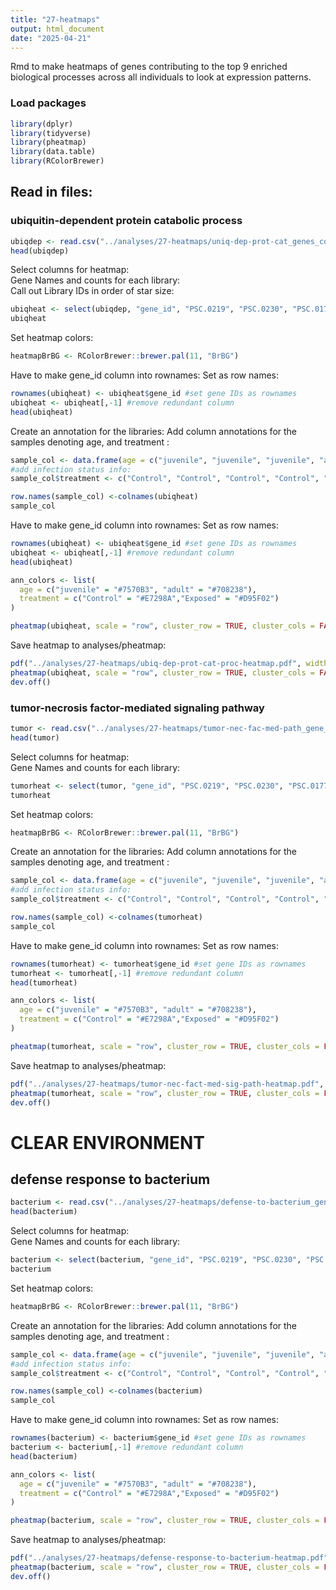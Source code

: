```yaml
---
title: "27-heatmaps"
output: html_document
date: "2025-04-21"
---
```


Rmd to make heatmaps of genes contributing to the top 9 enriched biological processes across all individuals to look at expression patterns. 

### Load packages
```r
library(dplyr)
library(tidyverse)
library(pheatmap)
library(data.table)
library(RColorBrewer)
```

## Read in files: 
### ubiquitin-dependent protein catabolic process 
```r
ubiqdep <- read.csv("../analyses/27-heatmaps/uniq-dep-prot-cat_genes_counts.csv")
head(ubiqdep)
```

Select columns for heatmap:     
Gene Names and counts for each library:   
Call out Library IDs in order of star size:


```r
ubiqheat <- select(ubiqdep, "gene_id", "PSC.0219", "PSC.0230", "PSC.0177", "PSC.54", "PSC.61", "PSC.52", "PSC.81", "PSC.56", "PSC.0186", "PSC.0209", "PSC.0203", "PSC.64", "PSC.73", "PSC.76", "PSC.0187", "PSC.0188", "PSC.0228", "PSC.71", "PSC.67", "PSC.83", "PSC.57", "PSC.69", "PSC.0174", "PSC.0231", "PSC.59", "PSC.75", "PSC.75", "PSC.78")
ubiqheat
```

Set heatmap colors:
```r
heatmapBrBG <- RColorBrewer::brewer.pal(11, "BrBG")
```

Have to make gene_id column into rownames:
Set as row names:
```r
rownames(ubiqheat) <- ubiqheat$gene_id #set gene IDs as rownames
ubiqheat <- ubiqheat[,-1] #remove redundant column
head(ubiqheat)
```

Create an annotation for the libraries: 
Add column annotations for the samples denoting age, and treatment  :
```r
sample_col <- data.frame(age = c("juvenile", "juvenile", "juvenile", "adult", "adult", "adult", "adult", "adult", "adult", "adult", "adult", "adult", "adult", "adult", "juvenile", "juvenile", "juvenile", "adult", "adult", "adult", "adult", "adult", "adult", "adult", "adult", "adult", "adult", "adult"))
#add infection status info:
sample_col$treatment <- c("Control", "Control", "Control", "Control", "Control", "Control", "Control", "Control", "Control", "Control", "Control", "Control", "Control", "Control", "Exposed", "Exposed", "Exposed", "Exposed", "Exposed", "Exposed", "Exposed", "Exposed", "Exposed", "Exposed", "Exposed", "Exposed", "Exposed", "Exposed")

row.names(sample_col) <-colnames(ubiqheat)
sample_col
```

Have to make gene_id column into rownames:
Set as row names:
```r
rownames(ubiqheat) <- ubiqheat$gene_id #set gene IDs as rownames
ubiqheat <- ubiqheat[,-1] #remove redundant column
head(ubiqheat)
```


```r
ann_colors <- list(
  age = c("juvenile" = "#7570B3", "adult" = "#708238"), 
  treatment = c("Control" = "#E7298A","Exposed" = "#D95F02")
)
```

```r
pheatmap(ubiqheat, scale = "row", cluster_row = TRUE, cluster_cols = FALSE, clustering_distance_rows = "euclidean", clustering_method = "average", show_rownames = TRUE, show_colnames = TRUE, treeheight_col = 300, annotation_colors = ann_colors, annotation_col = sample_col, legend = TRUE, color = heatmapBrBG, fontsize_col = 12, fontsize_row = 12)

```

Save heatmap to analyses/pheatmap:
```r
pdf("../analyses/27-heatmaps/ubiq-dep-prot-cat-proc-heatmap.pdf", width = 11, height = 8.5)
pheatmap(ubiqheat, scale = "row", cluster_row = TRUE, cluster_cols = FALSE, clustering_distance_rows = "euclidean", clustering_method = "average", show_rownames = TRUE, show_colnames = TRUE, treeheight_col = 300, annotation_colors = ann_colors, annotation_col = sample_col, legend = TRUE, color = heatmapBrBG, fontsize_col = 12, fontsize_row = 12)
dev.off()
```

### tumor-necrosis factor-mediated signaling pathway 
```r
tumor <- read.csv("../analyses/27-heatmaps/tumor-nec-fac-med-path_gene_counts.csv")
head(tumor)
```

Select columns for heatmap:     
Gene Names and counts for each library:     
```r
tumorheat <- select(tumor, "gene_id", "PSC.0219", "PSC.0230", "PSC.0177", "PSC.54", "PSC.61", "PSC.52", "PSC.81", "PSC.56", "PSC.0186", "PSC.0209", "PSC.0203", "PSC.64", "PSC.73", "PSC.76", "PSC.0187", "PSC.0188", "PSC.0228", "PSC.71", "PSC.67", "PSC.83", "PSC.57", "PSC.69", "PSC.0174", "PSC.0231", "PSC.59", "PSC.75", "PSC.75", "PSC.78")
tumorheat
```

Set heatmap colors:
```r
heatmapBrBG <- RColorBrewer::brewer.pal(11, "BrBG")
```

Create an annotation for the libraries: 
Add column annotations for the samples denoting age, and treatment  :
```r
sample_col <- data.frame(age = c("juvenile", "juvenile", "juvenile", "adult", "adult", "adult", "adult", "adult", "adult", "adult", "adult", "adult", "adult", "adult", "juvenile", "juvenile", "juvenile", "adult", "adult", "adult", "adult", "adult", "adult", "adult", "adult", "adult", "adult", "adult"))
#add infection status info:
sample_col$treatment <- c("Control", "Control", "Control", "Control", "Control", "Control", "Control", "Control", "Control", "Control", "Control", "Control", "Control", "Control", "Exposed", "Exposed", "Exposed", "Exposed", "Exposed", "Exposed", "Exposed", "Exposed", "Exposed", "Exposed", "Exposed", "Exposed", "Exposed", "Exposed")

row.names(sample_col) <-colnames(tumorheat)
sample_col
```

Have to make gene_id column into rownames:
Set as row names:
```r
rownames(tumorheat) <- tumorheat$gene_id #set gene IDs as rownames
tumorheat <- tumorheat[,-1] #remove redundant column
head(tumorheat)
```

```r
ann_colors <- list(
  age = c("juvenile" = "#7570B3", "adult" = "#708238"), 
  treatment = c("Control" = "#E7298A","Exposed" = "#D95F02")
)
```

```r
pheatmap(tumorheat, scale = "row", cluster_row = TRUE, cluster_cols = FALSE, clustering_distance_rows = "euclidean", clustering_method = "average", show_rownames = TRUE, show_colnames = TRUE, treeheight_col = 300, annotation_colors = ann_colors, annotation_col = sample_col, legend = TRUE, color = heatmapBrBG, fontsize_col = 12, fontsize_row = 12)

```

Save heatmap to analyses/pheatmap:
```r
pdf("../analyses/27-heatmaps/tumor-nec-fact-med-sig-path-heatmap.pdf", width = 11, height = 8.5)
pheatmap(tumorheat, scale = "row", cluster_row = TRUE, cluster_cols = FALSE, clustering_distance_rows = "euclidean", clustering_method = "average", show_rownames = TRUE, show_colnames = TRUE, treeheight_col = 300, annotation_colors = ann_colors, annotation_col = sample_col, legend = TRUE, color = heatmapBrBG, fontsize_col = 12, fontsize_row = 12)
dev.off()
```

# CLEAR ENVIRONMENT
## defense response to bacterium 
```r
bacterium <- read.csv("../analyses/27-heatmaps/defense-to-bacterium_genes_counts.csv")
head(bacterium)
```
Select columns for heatmap:     
Gene Names and counts for each library:     
```r
bacterium <- select(bacterium, "gene_id", "PSC.0219", "PSC.0230", "PSC.0177", "PSC.54", "PSC.61", "PSC.52", "PSC.81", "PSC.56", "PSC.0186", "PSC.0209", "PSC.0203", "PSC.64", "PSC.73", "PSC.76", "PSC.0187", "PSC.0188", "PSC.0228", "PSC.71", "PSC.67", "PSC.83", "PSC.57", "PSC.69", "PSC.0174", "PSC.0231", "PSC.59", "PSC.75", "PSC.75", "PSC.78")
bacterium
```

Set heatmap colors:
```r
heatmapBrBG <- RColorBrewer::brewer.pal(11, "BrBG")
```

Create an annotation for the libraries: 
Add column annotations for the samples denoting age, and treatment  :
```r
sample_col <- data.frame(age = c("juvenile", "juvenile", "juvenile", "adult", "adult", "adult", "adult", "adult", "adult", "adult", "adult", "adult", "adult", "adult", "juvenile", "juvenile", "juvenile", "adult", "adult", "adult", "adult", "adult", "adult", "adult", "adult", "adult", "adult", "adult"))
#add infection status info:
sample_col$treatment <- c("Control", "Control", "Control", "Control", "Control", "Control", "Control", "Control", "Control", "Control", "Control", "Control", "Control", "Control", "Exposed", "Exposed", "Exposed", "Exposed", "Exposed", "Exposed", "Exposed", "Exposed", "Exposed", "Exposed", "Exposed", "Exposed", "Exposed", "Exposed")

row.names(sample_col) <-colnames(bacterium)
sample_col
```


Have to make gene_id column into rownames:
Set as row names:
```r
rownames(bacterium) <- bacterium$gene_id #set gene IDs as rownames
bacterium <- bacterium[,-1] #remove redundant column
head(bacterium)
```


```r
ann_colors <- list(
  age = c("juvenile" = "#7570B3", "adult" = "#708238"), 
  treatment = c("Control" = "#E7298A","Exposed" = "#D95F02")
)
```

```r
pheatmap(bacterium, scale = "row", cluster_row = TRUE, cluster_cols = FALSE, clustering_distance_rows = "euclidean", clustering_method = "average", show_rownames = TRUE, show_colnames = TRUE, treeheight_col = 300, annotation_colors = ann_colors, annotation_col = sample_col, legend = TRUE, color = heatmapBrBG, fontsize_col = 12, fontsize_row = 12)

```

Save heatmap to analyses/pheatmap:
```r
pdf("../analyses/27-heatmaps/defense-response-to-bacterium-heatmap.pdf", width = 11, height = 8.5)
pheatmap(bacterium, scale = "row", cluster_row = TRUE, cluster_cols = FALSE, clustering_distance_rows = "euclidean", clustering_method = "average", show_rownames = TRUE, show_colnames = TRUE, treeheight_col = 300, annotation_colors = ann_colors, annotation_col = sample_col, legend = TRUE, color = heatmapBrBG, fontsize_col = 12, fontsize_row = 12)
dev.off()
```






